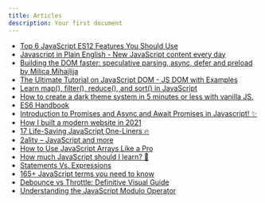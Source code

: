 ```yaml
---
title: Articles
description: Your first document
---
```


- [Top 6 JavaScript ES12 Features You Should Use](https://www.syncfusion.com/blogs/post/top-6-javascript-es12-features-you-should-use.aspx)
- [Javascript in Plain English - New JavaScript content every day](https://javascript.plainenglish.io/)
- [Building the DOM faster: speculative parsing, async, defer and preload by Milica Mihajlija](https://hacks.mozilla.org/2017/09/building-the-dom-faster-speculative-parsing-async-defer-and-preload/)
- [The Ultimate Tutorial on JavaScript DOM - JS DOM with Examples ](https://dev.to/ubahthebuilder/the-ultimate-tutorial-on-javascript-dom-js-dom-with-examples-1b47)
- [Learn map(), filter(), reduce(), and sort() in JavaScript ](https://dev.to/ashutoshmishra4/some-advanced-and-important-array-methods-in-javascript-day-4-of-javascript30-2ao3)
- [How to create a dark theme system in 5 minutes or less with vanilla JS. ](https://dev.to/codedgar/how-to-create-a-dark-theme-system-in-5-minutes-or-less-with-vanilla-js-2922)
- [ES6 Handbook](https://devdojo.com/shreya/es6-handbook)
- [Introduction to Promises and Async and Await Promises in Javascript! ✨](https://saharanitaa.hashnode.dev/introduction-to-promises-and-async-and-await-promises-in-javascript)
- [How I built a modern website in 2021](https://kentcdodds.com/blog/how-i-built-a-modern-website-in-2021)
- [17 Life-Saving JavaScript One-Liners 🔥](https://javascript.plainenglish.io/17-life-saving-javascript-one-liners-part1-b0b0b32c9f61)
- [2ality – JavaScript and more](https://2ality.com/index.html)
- [How to Use JavaScript Arrays Like a Pro](https://javascript.plainenglish.io/how-to-use-javascript-arrays-like-a-pro-3137b3218fef)
- [How much JavaScript should I learn? 🤔](https://medium.com/@shadmansaalim321/how-much-javascript-should-you-learn-8c9178ef6f5)
- [Statements Vs. Expressions](https://www.joshwcomeau.com/javascript/statements-vs-expressions/)
- [165+ JavaScript terms you need to know](https://opensource.com/article/22/9/javascript-glossary)
- [Debounce vs Throttle: Definitive Visual Guide](https://redd.one/blog/debounce-vs-throttle)
- [Understanding the JavaScript Modulo Operator](https://www.joshwcomeau.com/javascript/modulo-operator)
